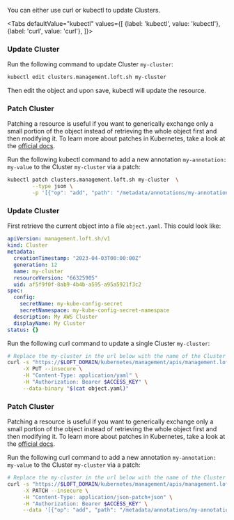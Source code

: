 

You can either use curl or kubectl to update Clusters.

<Tabs
    defaultValue="kubectl"
    values={[
      {label: 'kubectl', value: 'kubectl'},
      {label: 'curl', value: 'curl'},
    ]}>
  <TabItem value="kubectl">


### Update Cluster

Run the following command to update Cluster `my-cluster`:
```bash
kubectl edit clusters.management.loft.sh my-cluster 
```

Then edit the object and upon save, kubectl will update the resource.

### Patch Cluster

Patching a resource is useful if you want to generically exchange only a small portion of the object instead of retrieving the whole object first and then modifying it.
To learn more about patches in Kubernetes,  take a look at the [official docs](https://kubernetes.io/docs/tasks/manage-kubernetes-objects/update-api-object-kubectl-patch/#use-a-json-merge-patch-to-update-a-deployment).

Run the following kubectl command to add a new annotation `my-annotation: my-value` to the Cluster `my-cluster` via a patch:
```bash
kubectl patch clusters.management.loft.sh my-cluster  \
        --type json \
        -p '[{"op": "add", "path": "/metadata/annotations/my-annotation", "value": "my-value"}]'
```


  </TabItem>
  <TabItem value="curl">


### Update Cluster

First retrieve the current object into a file `object.yaml`. This could look like:
```yaml
apiVersion: management.loft.sh/v1
kind: Cluster
metadata:
  creationTimestamp: "2023-04-03T00:00:00Z"
  generation: 12
  name: my-cluster
  resourceVersion: "66325905"
  uid: af5f9f0f-8ab9-4b4b-a595-a95a5921f3c2
spec:
  config:
    secretName: my-kube-config-secret
    secretNamespace: my-kube-config-secret-namespace
  description: My AWS Cluster
  displayName: My Cluster
status: {}

```

Run the following curl command to update a single Cluster `my-cluster`:
```bash
# Replace the my-cluster in the url below with the name of the Cluster you want to update
curl -s "https://$LOFT_DOMAIN/kubernetes/management/apis/management.loft.sh/v1/clusters/my-cluster" \
     -X PUT --insecure \
     -H "Content-Type: application/yaml" \
     -H "Authorization: Bearer $ACCESS_KEY" \
     --data-binary "$(cat object.yaml)"
```

### Patch Cluster

Patching a resource is useful if you want to generically exchange only a small portion of the object instead of retrieving the whole object first and then modifying it.
To learn more about patches in Kubernetes,  take a look at the [official docs](https://kubernetes.io/docs/tasks/manage-kubernetes-objects/update-api-object-kubectl-patch/#use-a-json-merge-patch-to-update-a-deployment).

Run the following curl command to add a new annotation `my-annotation: my-value` to the Cluster `my-cluster` via a patch:
```bash
# Replace the my-cluster in the url below with the name of the Cluster you want to update
curl -s "https://$LOFT_DOMAIN/kubernetes/management/apis/management.loft.sh/v1/clusters/my-cluster" \
     -X PATCH --insecure \
     -H "Content-Type: application/json-patch+json" \
     -H "Authorization: Bearer $ACCESS_KEY" \
     --data '[{"op": "add", "path": "/metadata/annotations/my-annotation", "value": "my-value"}]'
```


  </TabItem>
</Tabs>
